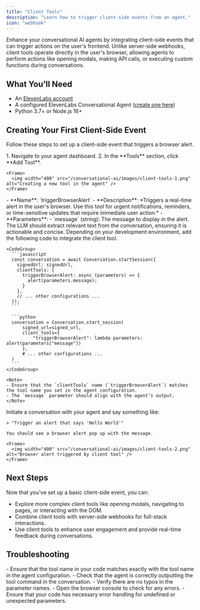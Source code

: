 ```yaml
---
title: "Client Tools"
description: "Learn how to trigger client-side events from an agent."
icon: "webhook"
---
```


Enhance your conversational AI agents by integrating client-side events that can trigger actions on the user's frontend. Unlike server-side webhooks, client tools operate directly in the user's browser, allowing agents to perform actions like opening modals, making API calls, or executing custom functions during conversations.

## What You'll Need

- An [ElevenLabs account](https://elevenlabs.io)
- A configured ElevenLabs Conversational Agent ([create one here](/conversational-ai/docs/agent-setup))
- Python 3.7+ or Node.js 16+

## Creating Your First Client-Side Event

Follow these steps to set up a client-side event that triggers a browser alert.

<Steps>
  <Step title="Create a new tool in your agent">
    1. Navigate to your agent dashboard.
    2. In the **Tools** section, click **Add Tool**.
    
    <Frame>
      <img width="400" src="/conversational-ai/images/client-tools-1.png" alt="Creating a new tool in the agent" />
    </Frame>
  </Step>

  <Step title="Configure the tool">
    - **Name**: `triggerBrowserAlert`
    - **Description**: *Triggers a real-time alert in the user's browser. Use this tool for urgent notifications, reminders, or time-sensitive updates that require immediate user action.*
    - **Parameters**:
      - `message` (string): The message to display in the alert. The LLM should extract relevant text from the conversation, ensuring it is actionable and concise.
  </Step>

  <Step title="Implement the client tool in your code">
    Depending on your development environment, add the following code to integrate the client tool.

    <CodeGroup>
      ```javascript
      const conversation = await Conversation.startSession({
        signedUrl: signedUrl,
        clientTools: {
          triggerBrowserAlert: async (parameters) => {
            alert(parameters.message);
          }
        },
        // ... other configurations ...
      });
      ```

      ```python
      conversation = Conversation.start_session(
          signed_url=signed_url,
          client_tools={
              "triggerBrowserAlert": lambda parameters: alert(parameters["message"])
          },
          # ... other configurations ...
      )
      ```
    </CodeGroup>

    <Note>
    - Ensure that the `clientTools` name (`triggerBrowserAlert`) matches the tool name you set in the agent configuration.
    - The `message` parameter should align with the agent’s output.
    </Note>

  </Step>

  <Step title="Test the client-side event">
    Initiate a conversation with your agent and say something like:

    > "Trigger an alert that says 'Hello World'"

    You should see a browser alert pop up with the message.

    <Frame>
      <img width="400" src="/conversational-ai/images/client-tools-2.png" alt="Browser alert triggered by client tool" />
    </Frame>
  </Step>
</Steps>

## Next Steps

Now that you've set up a basic client-side event, you can:

- Explore more complex client tools like opening modals, navigating to pages, or interacting with the DOM.
- Combine client tools with server-side webhooks for full-stack interactions.
- Use client tools to enhance user engagement and provide real-time feedback during conversations.

## Troubleshooting

<AccordionGroup>
  <Accordion title="Client tool not triggering">
    - Ensure that the tool name in your code matches exactly with the tool name in the agent configuration.
    - Check that the agent is correctly outputting the tool command in the conversation.
    - Verify there are no typos in the parameter names.
  </Accordion>
  <Accordion title="JavaScript errors in the browser">
    - Open the browser console to check for any errors.
    - Ensure that your code has necessary error handling for undefined or unexpected parameters.
  </Accordion>
</AccordionGroup>
